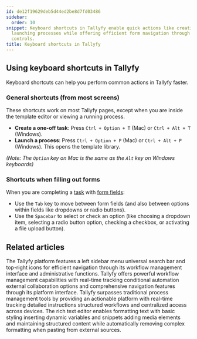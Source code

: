 ```yaml
---
id: de12f19629deb5d44ed2be8d7fd03486
sidebar:
  order: 10
snippet: Keyboard shortcuts in Tallyfy enable quick actions like creating tasks and
  launching processes while offering efficient form navigation through tab and spacebar
  controls.
title: Keyboard shortcuts in Tallyfy
---
```


## Using keyboard shortcuts in Tallyfy

Keyboard shortcuts can help you perform common actions in Tallyfy faster.

### General shortcuts (from most screens)

These shortcuts work on most Tallyfy pages, except when you are inside the template editor or viewing a running process.

- **Create a one-off task**: Press `Ctrl + Option + T` (Mac) or `Ctrl + Alt + T` (Windows).
- **Launch a process**: Press `Ctrl + Option + P` (Mac) or `Ctrl + Alt + P` (Windows). This opens the template library.

*(Note: The `Option` key on Mac is the same as the `Alt` key on Windows keyboards)*

### Shortcuts when filling out forms

When you are completing a [task](/products/pro/tracking-and-tasks/tasks/) with [form fields](/products/pro/tracking-and-tasks/tasks/what-are-form-fields-in-tallyfy/):

- Use the `Tab` key to move between form fields (and also between options within fields like dropdowns or radio buttons).
- Use the `Spacebar` to select or check an option (like choosing a dropdown item, selecting a radio button option, checking a checkbox, or activating a file upload button).


## Related articles
<CardGrid>
<LinkTitleCard header="<b>Tutorials > Navigate Tallyfy</b>" href="/products/pro/tutorials/navigate-tallyfy/" > The Tallyfy platform features a left sidebar menu universal search bar and top-right icons for efficient navigation through its workflow management interface and administrative functions. </LinkTitleCard>
<LinkTitleCard header="<b>Tutorials > Key features</b>" href="/products/pro/tutorials/features/" > Tallyfy offers powerful workflow management capabilities with real-time tracking conditional automation external collaboration options and comprehensive navigation features through its platform interface. </LinkTitleCard>
<LinkTitleCard header="<b>Tracking And Tasks > Comparison with flowcharts and spreadsheets</b>" href="/products/pro/tracking-and-tasks/can-i-build-a-flowchart-in-tallyfy/" > Tallyfy surpasses traditional process management tools by providing an actionable platform with real-time tracking detailed instructions structured workflows and centralized access across devices. </LinkTitleCard>
<LinkTitleCard header="<b>Edit Task > The rich text editor</b>" href="/products/pro/tracking-and-tasks/tasks/edit-task/how-can-i-use-tallyfys-rich-text-editor-for-tasks/" > The rich text editor enables formatting text with basic styling inserting dynamic variables and snippets adding media elements and maintaining structured content while automatically removing complex formatting when pasting from external sources. </LinkTitleCard>
</CardGrid>